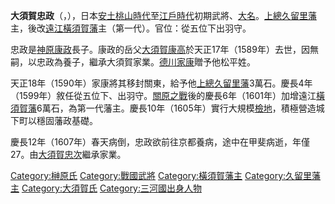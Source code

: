 {{unreferenced|time=2010-07-06T10:06:25+00:00}}
{{Infobox officeholder
| name               = 大須賀忠政
| image              = 
| caption            = 

| office            = {{link-ja|橫須賀藩|横須賀藩}}藩主
| term_start        = 1601年
| term_end          = 1607年
| predecessor       = {{small|新設}}
| successor         = {{link-ja|榊原忠次|榊原忠次|大須賀忠次}} 

| office1            = [[久留里藩|久留里藩]]藩主
| term_start1        = 1590年
| term_end1          = 1601年
| predecessor1       = {{small|新設}}
| successor1         = {{link-ja|土屋忠直|土屋忠直}} 

| birth_name         = 	
| birth_date         = 1581年<br>（[[天文_(後奈良天皇)|天文]]9年）
| birth_place        = 
| death_date         = {{death date and age|1607|10|31|1581}}<br>（[[慶長|慶長]]12年9月11日）
| death_place        = 
| module             = {{日本武士|child=yes
| 時代 = [[安土桃山時代|安土桃山時代]] - [[江戶時代|江戶時代]]初期
| 改名 = 国千代（幼名）→大須賀忠政
| 別名 = 松平忠政、通称：五郎左衛門
| 戒名 = 花馨院殿泰誉岩捜安大居士
| 墓所 = [[静岡縣|静岡縣]][[掛川市|掛川市]]山崎的撰要寺 <br/> [[静岡縣|静岡縣]][[周智郡|周智郡]]的梅林院 <br/> [[群馬縣|群馬縣]][[館林市|館林市]]的[[善導寺|善導寺]]
| 官位 = [[從五位|從五位]]下、[[出羽国|出羽]]守
| 幕府 = [[江戶幕府|江戶幕府]]
| 主君 = [[德川家康|德川家康]]→[[德川秀忠|秀忠]]
| 藩   = [[上總國|上總]][[久留里藩|久留里藩]]主→[[遠江國|遠江]][[橫須賀藩|橫須賀藩]]主
| 氏族 = [[榊原氏|榊原氏]]→[[大須賀氏|大須賀氏]]<br/>[[松平氏|松平贈姓]]
| 父 = [[榊原康政|榊原康政]]
| 母 = [[大須賀康高|大須賀康高]]之女
| 養父 = ''[[大須賀康高|大須賀康高]]''
| 弟 = [[榊原忠長|榊原忠長]]、[[榊原康勝|榊原康勝]]
| 妹 = [[福正院|鶴姬]]（[[池田利隆|池田利隆]]正室）、[[酒井忠世|酒井忠世]]正室
| 正室 = [[德川家康|德川家康]]養女（[[松平康元|松平康元]]之女）
| 子   = '''[[榊原忠次|忠次]]'''
| 特記事項 =
 }}
}}
'''大須賀忠政'''（{{jpn|j=大須賀 忠政|hg=おおすが ただまさ|rm=Ōsuga Tadamasa}}，{{bd|1581年||1607年|10月31日|}}），日本[[安土桃山時代|安土桃山時代]]至[[江戶時代|江戶時代]]初期武將、[[大名_(稱謂)|大名]]。[[上總|上總]][[久留里藩|久留里藩]]主，後改[[遠江|遠江]][[橫須賀藩|橫須賀藩]]主（第一代）。官位：從五位下出羽守。

忠政是[[神原康政|神原康政]]長子。康政的岳父[[大須賀康高|大須賀康高]]於天正17年（1589年）去世，因無嗣，以忠政為養子，繼承大須賀家業。[[德川家康|德川家康]]贈予他松平姓。

天正18年（1590年）家康將其移封關東，給予他[[上總|上總]][[久留里藩|久留里藩]]3萬石。慶長4年（1599年）敘任從五位下、出羽守。[[關原之戰|關原之戰]]後的慶長6年（1601年）加增遠江[[橫須賀藩|橫須賀藩]]6萬石，為第一代藩主。慶長10年（1605年）實行大規模[[檢地|檢地]]，積極營造城下町以穩固藩政基礎。

慶長12年（1607年）春天病倒，忠政欲前往京都養病，途中在甲斐病逝，年僅27。由[[大須賀忠次|大須賀忠次]]繼承家業。

{{久留里藩主|大須賀氏||1590年 - 1601年}}
{{横須賀藩主|大須賀氏|初代|1601年 - 1607年}}
[[Category:榊原氏|Category:榊原氏]]
[[Category:戰國武將|Category:戰國武將]]
[[Category:橫須賀藩主|Category:橫須賀藩主]]
[[Category:久留里藩主|Category:久留里藩主]]
[[Category:大須賀氏|Category:大須賀氏]]
[[Category:三河國出身人物|Category:三河國出身人物]]